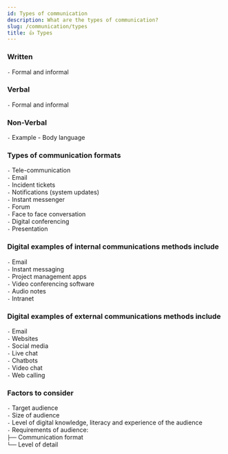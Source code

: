 ```yaml
---
id: Types of communication
description: What are the types of communication?
slug: /communication/types
title: 👍 Types
---
```


### Written
`-` Formal and informal

### Verbal
`-` Formal and informal

### Non-Verbal
`-` Example - Body language


### Types of communication formats
`-` Tele-communication <br />
`-` Email <br />
`-` Incident tickets <br />
`-` Notifications (system updates) <br />
`-` Instant messenger <br />
`-` Forum <br />
`-` Face to face conversation <br />
`-` Digital conferencing <br />
`-` Presentation <br />


### Digital examples of internal communications methods include
`-` Email <br />
`-` Instant messaging <br />
`-` Project management apps <br />
`-` Video conferencing software <br />
`-` Audio notes <br />
`-` Intranet <br />


### Digital examples of external communications methods include

`-` Email <br />
`-` Websites <br />
`-` Social media <br />
`-` Live chat <br />
`-` Chatbots <br />
`-` Video chat <br />
`-` Web calling <br />

### Factors to consider
`-` Target audience <br />
`-` Size of audience <br />
`-` Level of digital knowledge, literacy and experience of the audience <br />
`-` Requirements of audience: <br />
`├──` Communication format <br />
`└──` Level of detail <br />

